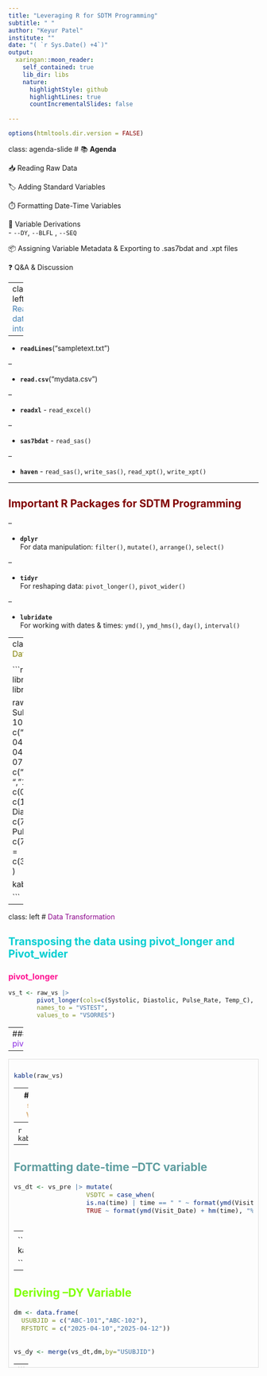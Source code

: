 ---
title: "Leveraging R for SDTM Programming"
subtitle: " "
author: "Keyur Patel"
institute: ""
date: "( `r Sys.Date() +4`)"
output:
  xaringan::moon_reader:
    self_contained: true
    lib_dir: libs
    nature:
      highlightStyle: github
      highlightLines: true
      countIncrementalSlides: false
      
---
```{r setup, include=FALSE}
options(htmltools.dir.version = FALSE)

```
class: agenda-slide
# 📚 **Agenda**

 📥 Reading Raw Data  

 🏷️ Adding Standard Variables  

 ⏱️ Formatting Date-Time Variables  

 🧬 Variable Derivations  
   -  `--DY`, `--BLFL` , `--SEQ` 
   
📦 Assigning Variable Metadata & Exporting to .sas7bdat and .xpt files 

❓ Q&A & Discussion

---
class: left
# <span style="color:steelblue;"> Reading data into R</span>

--

- **`readLines`**("sampletext.txt")  

--

- **`read.csv`**("mydata.csv")

--

- **`readxl`** - `read_excel()`

--

- **`sas7bdat`** - `read_sas()`

--

- **`haven`** - `read_sas()`, `write_sas()`, `read_xpt()`, `write_xpt()`

---

## <span style="color:maroon;">Important R Packages for SDTM Programming</span>

--

- **`dplyr`**  
  For data manipulation: `filter()`, `mutate()`, `arrange()`, `select()`
  
--

- **`tidyr`**  
  For reshaping data: `pivot_longer()`, `pivot_wider()`
  
--

- **`lubridate`**  
  For working with dates & times: `ymd()`, `ymd_hms()`, `day()`, `interval()`

---
class: center, middle
## <span style="color:olive;">Raw Dataset</span>

<div style="max-height: 600px; overflow-y: auto; border: 1px solid #ddd; padding: 10px; font-size: 15px">

```{r , echo=FALSE, warning=FALSE, message=FALSE}
library(dplyr)
library(tidyr)
library(haven)
library(lubridate)
library(knitr)
library(xportr)


raw_vs <- data.frame(
  Subject_ID = c(101,101, 101,102,102,102),
  Visit_Date = c("2025-04-03","2025-04-04","2025-04-11","2025-04-06","2025-04-07","2025-04-13"),
  time = c("07:00",NA,"08:00","09:30"," ","10:00"),
  Visit_Number = c(0,0,1,0,0,1),
  Systolic = c(110,108,120, 115,NA,130),
  Diastolic = c(75,NA,80,82,83,85),
  Pulse_Rate = c(72,71,70,73,NA,75),
  Temp_C = c(35.4,NA,36.5,36.1,38.2,37.1)
)

kable(raw_vs)

```

---

class: left
# <span style="color:darkmagenta;">Data Transformation</span>


## <span style="color:darkturquoise;">Transposing the data using pivot_longer and Pivot_wider</span>
### <span style="color:deeppink;">pivot_longer</span>
```{r ,echo=TRUE, warning=FALSE, message=FALSE,highlight=TRUE}

vs_t <- raw_vs |> 
        pivot_longer(cols=c(Systolic, Diastolic, Pulse_Rate, Temp_C), 
        names_to = "VSTEST",
        values_to = "VSORRES") 
```
---
<div style="max-height: 600px; overflow-y: auto; border: 1px solid #ddd; padding: 10px; font-size: 15px">

```{r,echo=FALSE, warning=FALSE, message=FALSE}
kable(vs_t)

```
---
### <span style="color:blueviolet;">pivot_wider</span>
```{r,echo=TRUE, warning=FALSE, message=FALSE}

raw_vs <- vs_t |> 
        pivot_wider(names_from = "VSTEST", 
        values_from =  "VSORRES")
```
--
<div style="max-height: 600px; overflow-y: auto; border: 1px solid #ddd; padding: 10px; font-size: 15px">

```{r,echo=FALSE,message=FALSE, warning=FALSE}

kable(raw_vs)

```
---
## <span style="color:burlywood;">Adding standard Variables</span>

```{r,echo=TRUE, warning=FALSE, message=FALSE}

vs_pre <- vs_t |> mutate(DOMAIN ="VS",
                 STUDYID = "ABC",
                 USUBJID = paste(STUDYID,Subject_ID,sep="-"),
                 
                 VSTEST   = case_when( 
                 VSTEST == "Systolic" ~ "Systolic Blood Pressure",
                 VSTEST == "Diastolic" ~ "Diastolic Blood Pressure",
                 VSTEST == "Pulse_Rate" ~ "Pulse Rate",
                 VSTEST == "Temp_C" ~ "Temperature",
                 TRUE ~ NA_character_),
                 
                 VSTESTCD   = case_when( 
                 VSTEST == "Systolic Blood Pressure" ~ "SYSBP",
                 VSTEST == "Diastolic Blood Pressure" ~ "DIABP",
                 VSTEST == "Pulse Rate" ~ "PULSE",
                 VSTEST == "Temperature" ~ "TEMP",
                 TRUE ~ NA_character_),
                 
                 VISITNUM = Visit_Number,
                 VISIT =if_else(VISITNUM == 0, "Screening",paste("Week",Visit_Number,sep="-")),
                 
                 VSSTRESC   = as.character(VSORRES),
                 VSSTRESN   = VSORRES) 
```
---
<div style="max-height: 600px; overflow-y: auto; border: 1px solid #ddd; padding: 10px; font-size: 11px">

```{r,echo=FALSE, message=FALSE, warning=FALSE}

 kable(vs_pre) 
```

---
## <span style="color:cadetblue;">Formatting date-time --DTC variable</span>
```{r,echo=TRUE, warning=FALSE, message=FALSE}

vs_dt <- vs_pre |> mutate(
                   VSDTC = case_when(
                   is.na(time) | time == " " ~ format(ymd(Visit_Date), "%Y-%m-%d"),
                   TRUE ~ format(ymd(Visit_Date) + hm(time), "%Y-%m-%dT%H:%M")))
    

```
--
<div style="max-height: 350px; overflow-y: auto; border: 1px solid #ddd; padding: 10px;font-size: 11px" >

```{r,echo=FALSE, message=FALSE, warning=FALSE}

kable(vs_dt)

```
---

## <span style="color:chartreuse;">Deriving --DY Variable</span>

```{r , echo=FALSE, warning=FALSE, message=FALSE}

dm <- data.frame(
  USUBJID = c("ABC-101","ABC-102"),
  RFSTDTC = c("2025-04-10","2025-04-12"))
  
```
```{r,echo=TRUE, message=FALSE, warning=FALSE}

vs_dy <- merge(vs_dt,dm,by="USUBJID")

```
--
<div style="max-height: 400px; overflow-y: auto; border: 1px solid #ddd; padding: 10px;font-size: 11px" >

```{r,echo=FALSE, message=FALSE, warning=FALSE}

kable(vs_dy)

```
---
```{r,echo=TRUE, message=FALSE, warning=FALSE}

vs_dy <- vs_dy |> mutate(
                 VSDTC_dt = ymd(substr(VSDTC,1,10)),
                 RFSTDTC_dt = ymd(RFSTDTC),
                 VSDY = case_when(
                 VSDTC_dt < RFSTDTC_dt ~ as.integer(difftime(VSDTC_dt, RFSTDTC_dt, units = "days")),
                 TRUE ~ as.integer(difftime(VSDTC_dt, RFSTDTC_dt, units = "days") +1)))


```
--
<div style="max-height: 400px; overflow-y: auto; border: 1px solid #ddd; padding: 10px;font-size: 11px" >

```{r,echo=FALSE, message=FALSE, warning=FALSE}

kable(vs_dy)

```
---

## <span style="color:indigo;">Flagging Baseline Records (--BLFL)</span>

--

```{r,echo=TRUE, message=FALSE, warning=FALSE}

vs_bl <- vs_dy |> filter(VSDTC_dt < RFSTDTC_dt, !is.na(VSORRES)) |> 
                  group_by(USUBJID,VSTESTCD) |> 
                  slice_max(VSDTC_dt) |> 
                  ungroup() |> 
                  mutate(VSBLFL="Y")
```

--

<div style="max-height: 300px; overflow-y: auto; border: 1px solid #ddd; padding: 10px;font-size: 11px" >

```{r,echo=FALSE, message=FALSE, warning=FALSE}

kable(vs_bl)

```
---

```{r,echo=TRUE, message=FALSE, warning=FALSE}

vs_blfl <-
  left_join(
    vs_dy,
    vs_bl |>  select(USUBJID, VSTESTCD, VSDTC_dt, VSBLFL),
    by = c("USUBJID", "VSTESTCD", "VSDTC_dt")) |>
    mutate(VSBLFL = if_else(is.na(VSBLFL), "", VSBLFL))
```
--
<div style="max-height: 400px; overflow-y: auto; border: 1px solid #ddd; padding: 10px;font-size: 11px" >

```{r,echo=FALSE, message=FALSE, warning=FALSE}

kable(vs_blfl)

```

---
## <span style="color:turquoise;">Generating --SEQ: Unique Record Identifier</span>

--
```{r,echo=TRUE, message=FALSE, warning=FALSE}
vs_pre <- vs_blfl |> arrange(USUBJID, VSTESTCD,VSDTC) |> 
                  group_by(USUBJID) |>  
                  mutate(VSSEQ = as.numeric(seq(1:n()))) |> 
                  select(-Subject_ID,-Visit_Number,-Visit_Date,
                         -time,-VSDTC_dt,-RFSTDTC_dt,-RFSTDTC) |> 
                  ungroup()
```
--

<div style="max-height: 350px; overflow-y: auto; border: 1px solid #ddd; padding: 10px;font-size: 11px" >

```{r,echo=FALSE, message=FALSE, warning=FALSE}

kable(vs_pre)

```

---
## <span style="color:magenta;">Assigning Variable metadata</span>

--

### <span style="color:DodgerBlue;">`{xportr}`</span>

--

### <span style="color:Tomato;">Key Functions in `{xportr}`</span>

--

- `xportr_type()`     # Assign data types

- `xportr_label()`    # Assign labels

- `xportr_length()`   # Set variable lengths

- `xportr_order()`    # Set variable order

- `xportr_write()`    # Write dataset to .xpt file


---
### <span style="color:navy;">Specification</span>

```{r , echo=FALSE, warning=FALSE, message=FALSE}

spec <- data.frame(
  dataset  = "VS",
  variable = c("STUDYID","DOMAIN", "USUBJID","VSSEQ", "VSTESTCD","VSTEST",       "VSORRES","VSSTRESC","VSSTRESN","VSBLFL","VISITNUM","VISIT","VSDTC","VSDY"),
  label    = c("Study Identifier","Domain Abbreviation", "Unique Subject Identifier","Sequence Number", "Vital Signs Test Short Name","Vital Signs Test Name", "Result or Finding in Original Units","Character Result/Finding in Std Format","Numeric Result/Finding in Standard Units","Baseline Flag","Visit Number","Visit Name","Date/Time of Measurements","Study Day of Vital Signs"),
  type     = c("character", "character", "character","numeric","character","character","character","character","numeric","character","numeric","character","character","numeric"),
  length   = c(15,2,25,8,8,40,200,200,8,2,8,60,19,8),
  order    = 1:14
)
  
```

<div style="max-height: 400px; overflow-y: auto; border: 1px solid #ddd; padding: 10px;font-size: 11px" >

```{r,echo=FALSE, message=FALSE, warning=FALSE}

kable(spec)

```
---

```{r,echo=TRUE, message=FALSE, warning=FALSE}
vs <- vs_pre |> 
      xportr_type(metadata=spec, domain="VS") |> 
      xportr_length(metadata=spec, domain="VS") |> 
      xportr_label(metadata=spec,domain="VS") |> 
      xportr_order(metadat=spec,domain="VS")
  
```

--
<div style="max-height: 400px; overflow-y: auto; border: 1px solid #ddd; padding: 10px;font-size: 11px" >

```{r,echo=FALSE, message=FALSE, warning=FALSE}

kable(vs)

```
---
<div style="max-height: 600px; overflow-y: auto; border: 1px solid #ddd; padding: 10px;font-size: 11px" >
```{r,echo=FALSE, message=FALSE, warning=FALSE}
str(vs)

```
---
### <span style="color:teal;">Writing to .sas7bdat and .xpt files</span>

--

- write_sas(vs,"VS.sas7bdat")

--

- xportr_write(vs,"VS.xpt",label="Vital Sign Domain)
---

class: center, middle

# 🙋 Any Questions?

<img src="https://cdn.pixabay.com/photo/2017/05/16/15/07/question-mark-2318030_1280.jpg" 
     width="400" alt="question image" />
---
class: center, middle

<img src="https://cdn.pixabay.com/photo/2017/01/10/04/09/bubbles-1968271_1280.png"
     width="400" alt="thank you image" />

